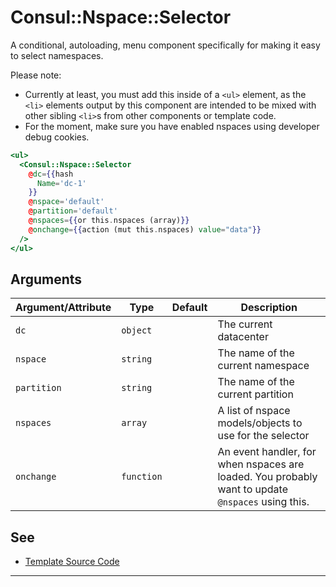 # Consul::Nspace::Selector

A conditional, autoloading, menu component specifically for making it easy to select namespaces.

Please note: 

- Currently at least, you must add this inside of a `<ul>` element, as the `<li>` elements output by this component are intended to be mixed with other sibling `<li>`s from other components or template code.
- For the moment, make sure you have enabled nspaces using developer debug
  cookies.

```hbs preview-template
<ul>
  <Consul::Nspace::Selector
    @dc={{hash
      Name='dc-1'
    }}
    @nspace='default'
    @partition='default'
    @nspaces={{or this.nspaces (array)}}
    @onchange={{action (mut this.nspaces) value="data"}}
  />
</ul>
```


## Arguments

| Argument/Attribute | Type | Default | Description |
| --- | --- | --- | --- |
| `dc` | `object` |  | The current datacenter |
| `nspace` | `string` |  | The name of the current namespace |
| `partition` | `string` |  | The name of the current partition |
| `nspaces` | `array` |  | A list of nspace models/objects to use for the selector |
| `onchange` | `function` |  | An event handler, for when nspaces are loaded. You probably want to update `@nspaces` using this. |

## See

- [Template Source Code](./index.hbs)

---
